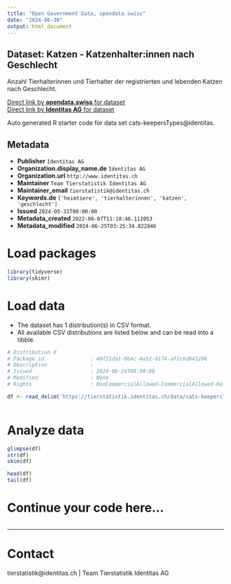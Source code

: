```yaml
---
title: "Open Government Data, opendata.swiss"
date: "2024-06-30"
output: html_document
---
```


## Dataset: Katzen - Katzenhalter:innen nach Geschlecht

Anzahl Tierhalterinnen und Tierhalter der registrierten und lebenden Katzen nach Geschlecht.

[Direct link by **opendata.swiss** for dataset](https://opendata.swiss/de/dataset/katzen-katzenhalter-innen-nach-geschlecht)<br>
[Direct link by **Identitas AG** for dataset](https://tierstatistik.identitas.ch/)

Auto generated R starter code for data set cats-keepersTypes@identitas.

## Metadata

- **Publisher** `Identitas AG`
- **Organization.display_name.de** `Identitas AG`
- **Organization.url** `http://www.identitas.ch`
- **Maintainer** `Team Tierstatistik Identitas AG`
- **Maintainer_email** `tierstatistik@identitas.ch`
- **Keywords.de** `['heimtiere', 'tierhalterinnen', 'katzen', 'geschlecht']`
- **Issued** `2024-05-31T00:00:00`
- **Metadata_created** `2022-06-07T11:18:46.112053`
- **Metadata_modified** `2024-06-25T03:25:34.822846`


# Load packages

```r

library(tidyverse)
library(skimr)

```

# Load data

-   The dataset has 1 distribution(s) in CSV format.
-   All available CSV distributions are listed below and can be read into a tibble.

```r

# Distribution 0
# Package_id               : 40f21da1-0b4c-4a52-8174-af1c6d941206
# Description              : 
# Issued                   : 2024-06-24T00:00:00
# Modified                 : None
# Rights                   : NonCommercialAllowed-CommercialAllowed-ReferenceRequired

df <- read_delim('https://tierstatistik.identitas.ch/data/cats-keepersTypes.csv')



```

# Analyze data

```r

glimpse(df)
str(df)
skim(df)

head(df)
tail(df)

```

# Continue your code here...

```r

```

------------------------------------------------------------------------

# Contact

tierstatistik@identitas.ch | Team Tierstatistik Identitas AG
